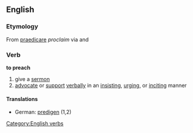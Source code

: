 == English ==
=== Etymology ===
From {{L.}} [[praedicare]] ''proclaim'' via {{OF.}} and {{enm}}
=== Verb ===
[[Category:English verbs]]
'''to preach'''
# give a [[sermon]]
# [[advocate]] or [[support]] [[verbal]]ly in an [[insist]]ing, [[urge|urging]], or [[incite|inciting]] manner
====Translations====
*German: [[predigen]] (1,2)